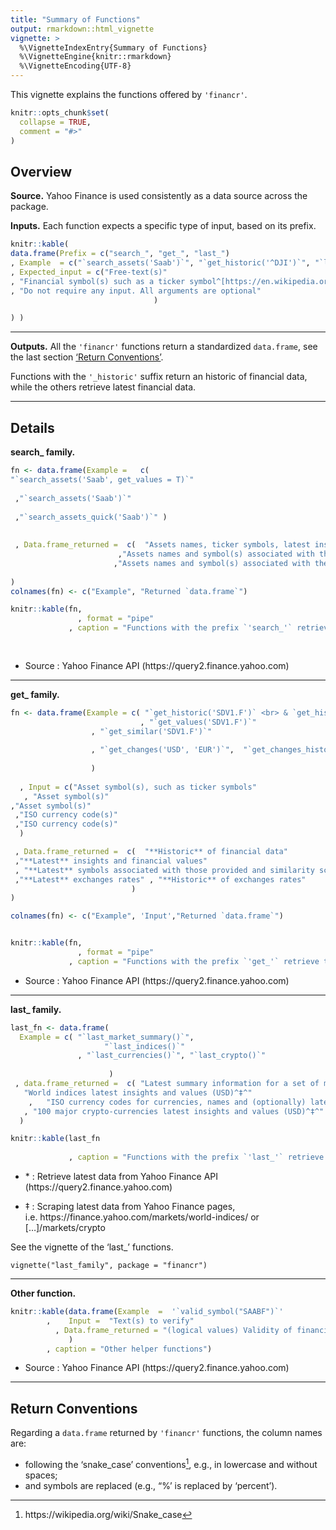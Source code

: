 ```yaml
---
title: "Summary of Functions"
output: rmarkdown::html_vignette
vignette: >
  %\VignetteIndexEntry{Summary of Functions}
  %\VignetteEngine{knitr::rmarkdown}
  %\VignetteEncoding{UTF-8}
---
```

This vignette explains the functions offered by `'financr'`.

```r
knitr::opts_chunk$set(
  collapse = TRUE,
  comment = "#>"
)

```

## Overview

**Source.** Yahoo Finance is used consistently as a data source across the package.

**Inputs.** Each function expects a specific type of input, based on its prefix.

```r

knitr::kable(
data.frame(Prefix = c("search_", "get_", "last_")
, Example  = c("`search_assets('Saab')`", "`get_historic('^DJI')`", "`last_indices()`"  )
, Expected_input = c("Free-text(s)"
, "Financial symbol(s) such as a ticker symbol^[https://en.wikipedia.org/wiki/Ticker_symbol] (e.g., 'AAPL') or ISO 3-letter currency code^[https://en.wikipedia.org/wiki/ISO_4217] (e.g., 'USD')"
, "Do not require any input. All arguments are optional"                                
                                )     

) )

```

---

**Outputs.** All the `'financr'` functions return a standardized `data.frame`, see the last section ['Return Conventions'](#return-conventions).

Functions with the `'_historic'` suffix return an historic of financial data, while the others retrieve latest financial data.

---

## Details


**search_ family.**
        
```r

fn <- data.frame(Example =   c( 
"`search_assets('Saab', get_values = T)`"
                     
 ,"`search_assets('Saab')`" 
 
 ,"`search_assets_quick('Saab')`" ) 
  
 
 , Data.frame_returned =  c(  "Assets names, ticker symbols, latest insights and financial values" 
                        ,"Assets names and symbol(s) associated with the texts searched"   
                       ,"Assets names and symbol(s) associated with the text searched" )
          
)
colnames(fn) <- c("Example", "Returned `data.frame`")

knitr::kable(fn,   
               , format = "pipe"
             , caption = "Functions with the prefix `'search_'` retrieve latest data and expect free-text input(s)."    , font_size = 10) 
             
        
```

- Source : Yahoo Finance API (https://query2.finance.yahoo.com) 

---

**get_ family.**

```r

fn <- data.frame(Example = c( "`get_historic('SDV1.F')` <br> & `get_historic_light('SDV1.F')`"
                             , "`get_values('SDV1.F')`"
                  , "`get_similar('SDV1.F')`"
  
                  , "`get_changes('USD', 'EUR')`",  "`get_changes_historic('USD', 'EUR')`" 
                 
                  ) 
  
  , Input = c("Asset symbol(s), such as ticker symbols"
   , "Asset symbol(s)"
,"Asset symbol(s)"
 ,"ISO currency code(s)"
 ,"ISO currency code(s)"
  )

 , Data.frame_returned =  c(  "**Historic** of financial data"
 ,"**Latest** insights and financial values"
 , "**Latest** symbols associated with those provided and similarity scores"
 ,"**Latest** exchanges rates" , "**Historic** of exchanges rates"
                           )
)

colnames(fn) <- c("Example", 'Input',"Returned `data.frame`")


knitr::kable(fn,   
               , format = "pipe"
             , caption = "Functions with the prefix `'get_'` retrieve the historical or latest financial values, given financial symbol(s)"    , font_size = 10) 

```

- Source : Yahoo Finance API (https://query2.finance.yahoo.com) 

---

**last_ family.**

```r

last_fn <- data.frame(
  Example = c( "`last_market_summary()`",
                     "`last_indices()`" 
               , "`last_currencies()`", "`last_crypto()`" 
                        
                      )
 , data.frame_returned =  c( "Latest summary information for a set of major financial market indices*",
   "World indices latest insights and values (USD)^‡^"
    ,   "ISO currency codes for currencies, names and (optionally) latest values* (USD)"
   , "100 major crypto-currencies latest insights and values (USD)^‡^"   )
  )

knitr::kable(last_fn
             
             , caption = "Functions with the prefix `'last_'` retrieve latest data and do not require any input (all arguments are optional).")

```

- \* : Retrieve latest data from Yahoo Finance API (https://query2.finance.yahoo.com) 

- ‡ : Scraping latest data from Yahoo Finance pages, i.e. https://finance.yahoo.com/markets/world-indices/ or [...]/markets/crypto


See the vignette of the 'last_' functions.

`vignette("last_family", package = "financr")`

---

**Other function.**

```r

knitr::kable(data.frame(Example  =  '`valid_symbol("SAABF")`'
        ,    Input =  "Text(s) to verify" 
          , Data.frame_returned = "(logical values) Validity of financial symbol(s)"
             ) 
        , caption = "Other helper functions")

```

- Source : Yahoo Finance API (https://query2.finance.yahoo.com) 

---

## Return Conventions
Regarding a `data.frame` returned by `'financr'` functions, the column names are:

- following the 'snake_case' conventions^[https://wikipedia.org/wiki/Snake_case], e.g., in lowercase and without spaces;
- and symbols are replaced (e.g., "%' is replaced by 'percent').
